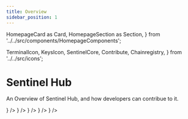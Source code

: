 ```yaml
---
title: Overview
sidebar_position: 1
---
```

  HomepageCard as Card,
  HomepageSection as Section,
} from '../../src/components/HomepageComponents';

  TerminalIcon,
  KeysIcon,
  SentinelCore,
  Contribute,
  Chainregistry,
} from '../../src/icons';

# Sentinel Hub

An Overview of Sentinel Hub, and how developers can contribue to it.

<Section title="Developers" id="web-sdks" hasSubSections >
  <Section>
    <Card
      title="Build the Source Code"
      description="Getting started with building and testing Sentinel core"
      to="/sentinel-core/build"
      icon={<SentinelCore />}
    />
    <Card
      title="Commands"
      description="overview of the main commands of Sentinel Hub"
      to="/sentinel-core/commands"
      icon={<TerminalIcon />}
    />
    <Card
      title="Key Management"
      description="Managing keys via CLI and advanced operations such as multisig wallets"
      to="/sentinel-core/category/key-management"
      icon={<KeysIcon />}
    />
    <Card
      title="Set up a Validator"
      description="Participate in the validation of transactions and blocks"
      to="/validator-setup"
      icon={<Chainregistry />}
    />
    <Card
      title="Contributing"
      description="Guidelines to contributing to Sentinel core development."
      to="/sentinel-core/contributing"
      icon={<Contribute />}
    />
  </Section>
</Section>